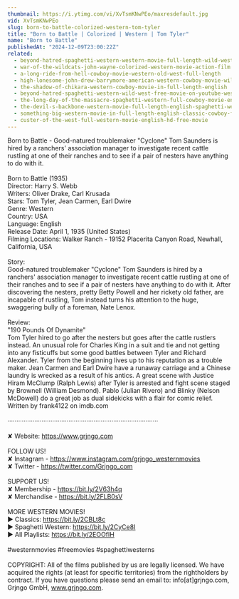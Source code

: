 ```yaml
---
thumbnail: https://i.ytimg.com/vi/XvTsmKNwPEo/maxresdefault.jpg
vid: XvTsmKNwPEo
slug: born-to-battle-colorized-western-tom-tyler
title: "Born to Battle | Colorized | Western | Tom Tyler"
name: "Born to Battle"
publishedAt: "2024-12-09T23:00:22Z"
related:
  - beyond-hatred-spaghetti-western-western-movie-full-length-wild-west
  - war-of-the-wildcats-john-wayne-colorized-western-movie-action-film
  - a-long-ride-from-hell-cowboy-movie-western-old-west-full-length
  - high-lonesome-john-drew-barrymore-american-western-cowboy-movie-wild-west-english
  - the-shadow-of-chikara-western-cowboy-movie-in-full-length-english
  - beyond-hatred-spaghetti-western-wild-west-free-movie-on-youtube-western-movies
  - the-long-day-of-the-massacre-spaghetti-western-full-cowboy-movie-english-wild-west
  - the-devil-s-backbone-western-movie-full-length-english-spaghetti-western-cowboyfilm-watchfree
  - something-big-western-movie-in-full-length-english-classic-cowboy-film-free-full-westerns
  - custer-of-the-west-full-western-movie-english-hd-free-movie
---
```


Born to Battle - Good-natured troublemaker "Cyclone" Tom Saunders is hired by a ranchers' association manager to investigate recent cattle rustling at one of their ranches and to see if a pair of nesters have anything to do with it.<br />
<br />
Born to Battle (1935)<br />
Director: Harry S. Webb<br />
Writers: Oliver Drake, Carl Krusada<br />
Stars: Tom Tyler, Jean Carmen, Earl Dwire<br />
Genre: Western<br />
Country: USA<br />
Language: English<br />
Release Date: April 1, 1935 (United States)<br />
Filming Locations: Walker Ranch - 19152 Placerita Canyon Road, Newhall, California, USA<br />
<br />
Story:<br />
Good-natured troublemaker "Cyclone" Tom Saunders is hired by a ranchers' association manager to investigate recent cattle rustling at one of their ranches and to see if a pair of nesters have anything to do with it. After discovering the nesters, pretty Betty Powell and her rickety old father, are incapable of rustling, Tom instead turns his attention to the huge, swaggering bully of a foreman, Nate Lenox.<br />
<br />
Review:<br />
"190 Pounds Of Dynamite"<br />
Tom Tyler hired to go after the nesters but goes after the cattle rustlers instead. An unusual role for Charles King in a suit and tie and not getting into any fisticuffs but some good battles between Tyler and Richard Alexander. Tyler from the beginning lives up to his reputation as a trouble maker. Jean Carmen and Earl Dwire have a runaway carriage and a Chinese laundry is wrecked as a result of his antics. A great scene with Justice Hiram McClump (Ralph Lewis) after Tyler is arrested and fight scene staged by Brownell (William Desmond). Pablo (Julian Rivero) and Blinky (Nelson McDowell) do a great job as dual sidekicks with a flair for comic relief. Written by frank4122 on imdb.com<br />
<br />
····················································································<br />
<br />
✘ Website: https://www.grjngo.com<br />
<br />
FOLLOW US!<br />
✘ Instagram - https://www.instagram.com/grjngo_westernmovies<br />
✘ Twitter - https://twitter.com/Grjngo_com<br />
<br />
SUPPORT US!<br />
✘ Membership - https://bit.ly/2V63h4q<br />
✘ Merchandise - https://bit.ly/2FLB0sV<br />
<br />
MORE WESTERN MOVIES! <br />
► Classics: https://bit.ly/2CBLt8c <br />
► Spaghetti Western: https://bit.ly/2CyCe8I <br />
► All Playlists: https://bit.ly/2EOOfIH <br />
<br />
#westernmovies #freemovies #spaghettiwesterns<br />
<br />
COPYRIGHT: All of the films published by us are legally licensed. We have acquired the rights (at least for specific territories) from the rightholders by contract. If you have questions please send an email to: info[at]grjngo.com, Grjngo GmbH, www.grjngo.com.